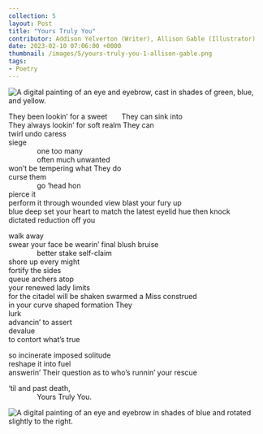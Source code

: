 ---
collection: 5
layout: Post
title: "Yours Truly You"
contributor: Addison Yelverton (Writer), Allison Gable (Illustrator)
date: 2023-02-10 07:06:00 +0000
thumbnail: /images/5/yours-truly-you-1-allison-gable.png
tags: 
- Poetry
---
<img src="/images/5/yours-truly-you-1-allison-gable.png"
    alt="A digital painting of an eye and eyebrow, cast in shades of green, blue, and yellow."
    class="w450" />

They been lookin’ for a sweet&emsp;&emsp;They can sink into<br/>
They always lookin’ for soft realm They can<br/>
twirl undo caress<br/>
siege<br/>
&emsp;&emsp;&emsp;&emsp;one too many<br/>
&emsp;&emsp;&emsp;&emsp;often much unwanted<br/>
won’t be tempering what They do<br/>
curse them<br/>
&emsp;&emsp;&emsp;&emsp;go ‘head hon<br/>
pierce it<br/>
perform it through wounded view blast your fury up<br/>
blue deep set your heart to match the latest eyelid hue then knock<br/>
dictated reduction off you

walk away<br/>
swear your face be wearin’ final blush bruise<br/>
&emsp;&emsp;&emsp;&emsp;better stake self-claim<br/>
shore up every might<br/>
fortify the sides<br/>
queue archers atop<br/>
your renewed lady limits<br/> 
for the citadel will be shaken swarmed a Miss construed<br/>
in your curve shaped formation They<br/>
lurk<br/>
advancin’ to assert<br/>
devalue<br/>
to contort what’s true

so incinerate imposed solitude<br/>
reshape it into fuel<br/>
answerin’ Their question as to who’s runnin’ your rescue

‘til and past death,<br/>
&emsp;&emsp;&emsp;&emsp;Yours Truly You.

<img src="/images/5/yours-truly-you-2-allison-gable.png"
    alt="A digital painting of an eye and eyebrow in shades of blue and rotated slightly to the right."
    class="w450" />